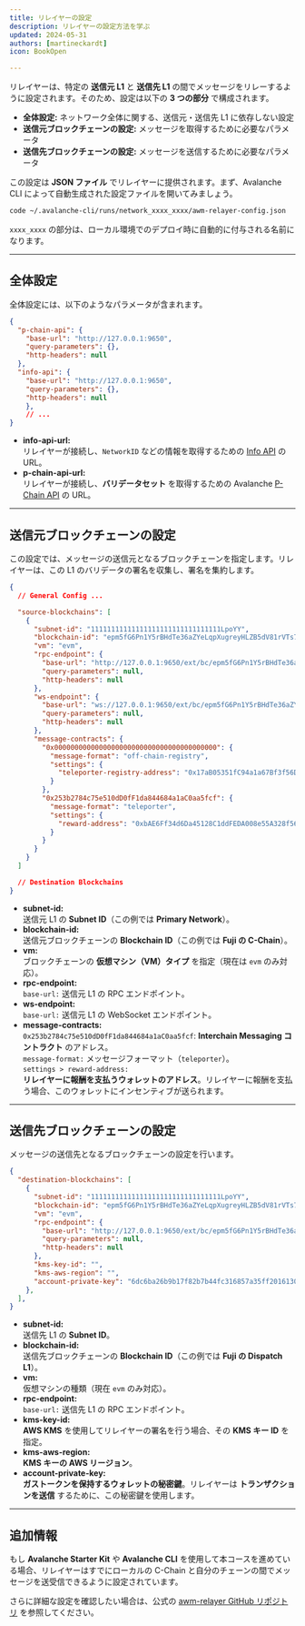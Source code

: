 ```yaml
---
title: リレイヤーの設定  
description: リレイヤーの設定方法を学ぶ  
updated: 2024-05-31  
authors: [martineckardt]  
icon: BookOpen  

---
```


リレイヤーは、特定の **送信元 L1** と **送信先 L1** の間でメッセージをリレーするように設定されます。そのため、設定は以下の **3 つの部分** で構成されます。  

- **全体設定:** ネットワーク全体に関する、送信元・送信先 L1 に依存しない設定  
- **送信元ブロックチェーンの設定:** メッセージを取得するために必要なパラメータ  
- **送信先ブロックチェーンの設定:** メッセージを送信するために必要なパラメータ  

この設定は **JSON ファイル** でリレイヤーに提供されます。まず、Avalanche CLI によって自動生成された設定ファイルを開いてみましょう。  

```bash
code ~/.avalanche-cli/runs/network_xxxx_xxxx/awm-relayer-config.json
```

`xxxx_xxxx` の部分は、ローカル環境でのデプロイ時に自動的に付与される名前になります。  

---

## **全体設定**

全体設定には、以下のようなパラメータが含まれます。  

```json
{
  "p-chain-api": {
    "base-url": "http://127.0.0.1:9650",
    "query-parameters": {},
    "http-headers": null
  },
  "info-api": {
    "base-url": "http://127.0.0.1:9650",
    "query-parameters": {},
    "http-headers": null
  	},  
   	// ...
}
```

- **info-api-url:**  
  リレイヤーが接続し、`NetworkID` などの情報を取得するための [Info API](https://docs.avax.network/api-reference/info-api) の URL。  
- **p-chain-api-url:**  
  リレイヤーが接続し、**バリデータセット** を取得するための Avalanche [P-Chain API](https://docs.avax.network/api-reference/p-chain/api) の URL。  

---

## **送信元ブロックチェーンの設定**  

この設定では、メッセージの送信元となるブロックチェーンを指定します。リレイヤーは、この L1 のバリデータの署名を収集し、署名を集約します。  

```json
{
  // General Config ...

  "source-blockchains": [
	{
      "subnet-id": "11111111111111111111111111111111LpoYY",
      "blockchain-id": "epm5fG6Pn1Y5rBHdTe36aZYeLqpXugreyHLZB5dV81rVTs7Ku",
      "vm": "evm",
      "rpc-endpoint": {
        "base-url": "http://127.0.0.1:9650/ext/bc/epm5fG6Pn1Y5rBHdTe36aZYeLqpXugreyHLZB5dV81rVTs7Ku/rpc",
        "query-parameters": null,
        "http-headers": null
      },
      "ws-endpoint": {
        "base-url": "ws://127.0.0.1:9650/ext/bc/epm5fG6Pn1Y5rBHdTe36aZYeLqpXugreyHLZB5dV81rVTs7Ku/ws",
        "query-parameters": null,
        "http-headers": null
      },
      "message-contracts": {
        "0x0000000000000000000000000000000000000000": {
          "message-format": "off-chain-registry",
          "settings": {
            "teleporter-registry-address": "0x17aB05351fC94a1a67Bf3f56DdbB941aE6c63E25"
          }
        },
        "0x253b2784c75e510dD0fF1da844684a1aC0aa5fcf": {
          "message-format": "teleporter",
          "settings": {
            "reward-address": "0xbAE6Ff34d6Da45128C1ddFEDA008e55A328f5665"
          }
        }
      }
    }
  ]

  // Destination Blockchains
}
```

- **subnet-id:**  
  送信元 L1 の **Subnet ID**（この例では **Primary Network**）。  
- **blockchain-id:**  
  送信元ブロックチェーンの **Blockchain ID**（この例では **Fuji の C-Chain**）。  
- **vm:**  
  ブロックチェーンの **仮想マシン（VM）タイプ** を指定（現在は `evm` のみ対応）。  
- **rpc-endpoint:**  
  `base-url:` 送信元 L1 の RPC エンドポイント。  
- **ws-endpoint:**  
  `base-url:` 送信元 L1 の WebSocket エンドポイント。  
- **message-contracts:**  
  `0x253b2784c75e510dD0fF1da844684a1aC0aa5fcf`: **Interchain Messaging コントラクト** のアドレス。  
  `message-format:` メッセージフォーマット（`teleporter`）。  
  `settings > reward-address:`  
    **リレイヤーに報酬を支払うウォレットのアドレス**。リレイヤーに報酬を支払う場合、このウォレットにインセンティブが送られます。  

---

## **送信先ブロックチェーンの設定**  

メッセージの送信先となるブロックチェーンの設定を行います。  

```json
{
  "destination-blockchains": [
    {
      "subnet-id": "11111111111111111111111111111111LpoYY",
      "blockchain-id": "epm5fG6Pn1Y5rBHdTe36aZYeLqpXugreyHLZB5dV81rVTs7Ku",
      "vm": "evm",
      "rpc-endpoint": {
        "base-url": "http://127.0.0.1:9650/ext/bc/epm5fG6Pn1Y5rBHdTe36aZYeLqpXugreyHLZB5dV81rVTs7Ku/rpc",
        "query-parameters": null,
        "http-headers": null
      },
      "kms-key-id": "",
      "kms-aws-region": "",
      "account-private-key": "6dc6ba26b9b17f82b7b44fc316857a35ff201613072d500231ce3f2ee235bc16"
    },
  ],
}
```

- **subnet-id:**  
  送信先 L1 の **Subnet ID**。  
- **blockchain-id:**  
  送信先ブロックチェーンの **Blockchain ID**（この例では **Fuji の Dispatch L1**）。  
- **vm:**  
  仮想マシンの種類（現在 `evm` のみ対応）。  
- **rpc-endpoint:**  
  `base-url:` 送信先 L1 の RPC エンドポイント。  
- **kms-key-id:**  
  **AWS KMS** を使用してリレイヤーの署名を行う場合、その **KMS キー ID** を指定。  
- **kms-aws-region:**  
  **KMS キーの AWS リージョン**。  
- **account-private-key:**  
  **ガストークンを保持するウォレットの秘密鍵**。リレイヤーは **トランザクションを送信** するために、この秘密鍵を使用します。  

---

## **追加情報**  

もし **Avalanche Starter Kit** や **Avalanche CLI** を使用して本コースを進めている場合、リレイヤーはすでにローカルの C-Chain と自分のチェーンの間でメッセージを送受信できるように設定されています。  

さらに詳細な設定を確認したい場合は、公式の [awm-relayer GitHub リポジトリ](https://github.com/ava-labs/awm-relayer/tree/main?tab=readme-ov-file#configuration) を参照してください。